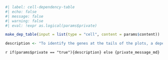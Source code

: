 ```r
#| label: cell-dependency-table
#| echo: false
#| message: false
#| warning: false
#| eval: !expr as.logical(params$private)

make_dep_table(input = list(type = "cell", content = params$content))

description <- "To identify the genes at the tails of the plots, a dependency table will show the ranked genes by dependency score."
```
`r if(params$private == "true"){description} else {private_message_md}`  
